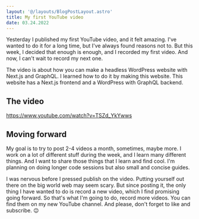 ```yaml
---
layout: '@/layouts/BlogPostLayout.astro'
title: My first YouTube video
date: 03.24.2022
---
```


Yesterday I published my first YouTube video, and it felt amazing. I've wanted to do it for a long time, but I've always found reasons not to. But this week, I decided that enough is enough, and I recorded my first video. And now, I can't wait to record my next one.

The video is about how you can make a headless WordPress website with Next.js and GraphQL. I learned how to do it by making this website. This website has a Next.js frontend and a WordPress with GraphQL backend.

## The video

https://www.youtube.com/watch?v=TSZd_YkYwws

## Moving forward

My goal is to try to post 2-4 videos a month, sometimes, maybe more. I work on a lot of different stuff during the week, and I learn many different things. And I want to share those things that I learn and find cool. I'm planning on doing longer code sessions but also small and concise guides.

I was nervous before I pressed publish on the video. Putting yourself out there on the big world web may seem scary. But since posting it, the only thing I have wanted to do is record a new video, which I find promising going forward. So that's what I'm going to do, record more videos. You can find them on my new YouTube channel. And please, don't forget to like and subscribe. 😉